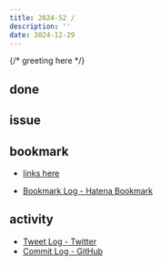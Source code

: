 ```yaml
---
title: 2024-52 / 
description: ''
date: 2024-12-29
---
```


{/* greeting here */}

## done

### 

## issue

### 

## bookmark

- [links here]()


- [Bookmark Log - Hatena Bookmark](https://b.hatena.ne.jp/Ryo_K/bookmark)

## activity

<Tweet tweetLink="" />
<Instagram instagramId="" />
<YouTube youTubeId="" />

- [Tweet Log - Twitter](https://twitter.com/search?q=(from%3Alegnoh)%20until%3A2024-12-29%20since%3A2024-12-23%20-filter%3Areplies&src=typed_query)
- [Commit Log - GitHub](https://github.com/legnoh?tab=overview&from=2024-12-23&to=2024-12-29)
